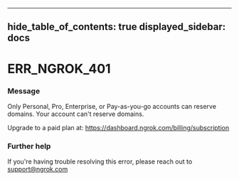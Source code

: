 

---
hide_table_of_contents: true
displayed_sidebar: docs
---


# ERR_NGROK_401

### Message
Only Personal, Pro, Enterprise, or Pay-as-you-go accounts can reserve domains.
Your account can't reserve domains. 

Upgrade to a paid plan at: https://dashboard.ngrok.com/billing/subscription

<ErrorDetails error="err_ngrok_401" />



### Further help
If you're having trouble resolving this error, please reach out to [support@ngrok.com](mailto:support@ngrok.com?subject=Help%20with%20ERR_NGROK_401)

